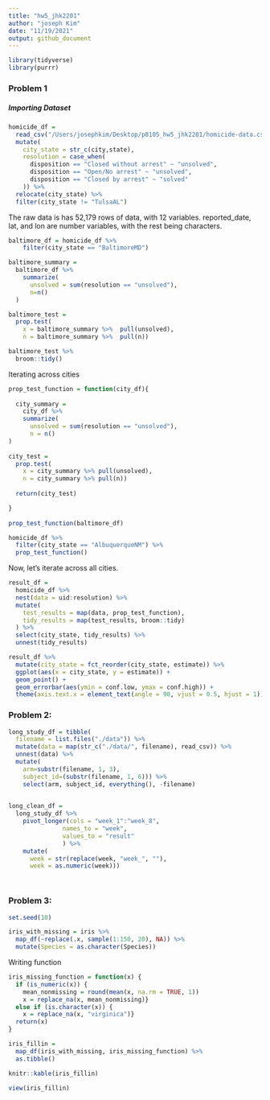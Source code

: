 ```yaml
---
title: "hw5_jhk2201"
author: "joseph Kim"
date: "11/19/2021"
output: github_document
---
```


```r
library(tidyverse)
library(purrr)

```

### Problem 1

##### Importing Dataset 
```r
homicide_df = 
  read_csv("/Users/josephkim/Desktop/p8105_hw5_jhk2201/homicide-data.csv", na = c("", "Unknown")) %>%
  mutate(
    city_state = str_c(city,state),
    resolution = case_when(
      disposition == "Closed without arrest" ~ "unsolved",
      disposition == "Open/No arrest" ~ "unsolved",
      disposition == "Closed by arrest" ~ "solved"
    )) %>%
  relocate(city_state) %>%
  filter(city_state != "TulsaAL")

```

The raw data is has 52,179 rows of data, with 12 variables. 
reported_date, lat, and lon are number variables, with the rest being characters. 


```r
baltimore_df = homicide_df %>% 
    filter(city_state == "BaltimoreMD") 

baltimore_summary =
  baltimore_df %>% 
    summarize(
      unsolved = sum(resolution == "unsolved"), 
      n=n()
  )

baltimore_test = 
  prop.test(
    x = baltimore_summary %>%  pull(unsolved), 
    n = baltimore_summary %>%  pull(n))

baltimore_test %>% 
  broom::tidy()

```

Iterating across cities

```r
prop_test_function = function(city_df){
  
  city_summary = 
    city_df %>% 
    summarize(
      unsolved = sum(resolution == "unsolved"), 
      n = n()
) 
  
city_test = 
  prop.test(
    x = city_summary %>% pull(unsolved),
    n = city_summary %>% pull(n))
  
  return(city_test)

}
 
prop_test_function(baltimore_df)

homicide_df %>%
  filter(city_state == "AlbuquerqueNM") %>% 
  prop_test_function()
```

Now, let's iterate across all cities.

```r
result_df = 
  homicide_df %>%
  nest(data = uid:resolution) %>%
  mutate(
    test_results = map(data, prop_test_function),
    tidy_results = map(test_results, broom::tidy)
  ) %>%
  select(city_state, tidy_results) %>%
  unnest(tidy_results)
```

```r
result_df %>%
  mutate(city_state = fct_reorder(city_state, estimate)) %>%
  ggplot(aes(x = city_state, y = estimate)) +
  geom_point() +
  geom_errorbar(aes(ymin = conf.low, ymax = conf.high)) +
  theme(axis.text.x = element_text(angle = 90, vjust = 0.5, hjust = 1))
```

### Problem 2:

```r
long_study_df = tibble(
  filename = list.files("./data")) %>% 
  mutate(data = map(str_c("./data/", filename), read_csv)) %>% 
  unnest(data) %>% 
  mutate( 
    arm=substr(filename, 1, 3), 
    subject_id=(substr(filename, 1, 6))) %>% 
    select(arm, subject_id, everything(), -filename) 
  

long_clean_df = 
  long_study_df %>% 
    pivot_longer(cols = "week_1":"week_8",
               names_to = "week", 
               values_to = "result"
               ) %>% 
    mutate(
      week = str(replace(week, "week_", ""), 
      week = as.numeric(week))) 




```


### Problem 3: 

```r
set.seed(10)

iris_with_missing = iris %>% 
  map_df(~replace(.x, sample(1:150, 20), NA)) %>%
  mutate(Species = as.character(Species))

```

Writing function
```r
iris_missing_function = function(x) {
  if (is_numeric(x)) {
    mean_nonmissing = round(mean(x, na.rm = TRUE, 1))
    x = replace_na(x, mean_nonmissing)}
  else if (is.character(x)) {
    x = replace_na(x, "virginica")}
  return(x)
}

iris_fillin = 
  map_df(iris_with_missing, iris_missing_function) %>% 
  as.tibble()

knitr::kable(iris_fillin)

view(iris_fillin)

```


